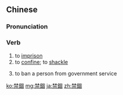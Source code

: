 {{also|禁锢}}
==Chinese==
{{zh-forms|s=禁锢}}

===Pronunciation===
{{zh-pron
|m=jìngù
|c=gam3 gu3
|mn=kìm-kò͘
|cat=v
}}

===Verb===
{{zh-verb}}

# to [[imprison]]
# to [[confine]]; to [[shackle]]
# {{lb|zh|archaic}} to ban a person from government service

[[ko:禁錮]]
[[mg:禁錮]]
[[ja:禁錮]]
[[zh:禁錮]]